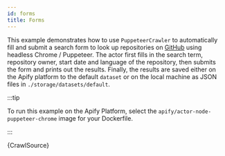 ```yaml
---
id: forms
title: Forms
---
```



This example demonstrates how to use <ApiLink to="puppeteer-crawler/class/PuppeteerCrawler">`PuppeteerCrawler`</ApiLink> to
automatically fill and submit a search form to look up repositories on [GitHub](https://github.com) using headless Chrome / Puppeteer.
The actor first fills in the search term, repository owner, start date and language of the repository, then submits the form
and prints out the results. Finally, the results are saved either on the Apify platform to the
default <ApiLink to="apify/class/Dataset">`dataset`</ApiLink> or on the local machine as JSON files in `./storage/datasets/default`.

:::tip

To run this example on the Apify Platform, select the `apify/actor-node-puppeteer-chrome` image for your Dockerfile.

:::

<CodeBlock className="language-js">
	{CrawlSource}
</CodeBlock>
